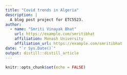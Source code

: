 ```yaml
---
title: "Covid trends in Algeria"
description: |
  A blog post project for ETC5523.
author:
  - name: "Smriti Vinayak Bhat" 
    url: https://example.com/smritibhat
    affiliation: Monash University
    affiliation_url: https://example.com/smritibhat
date: "`r Sys.Date()`"
output: distill::distill_article
---
```


```r
knitr::opts_chunk$set(echo = FALSE)
```







